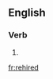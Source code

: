 {{also|re-hired}}
==English==

===Verb===
{{head|en|verb form}}

# {{en-past of|rehire}}

[[fr:rehired]]